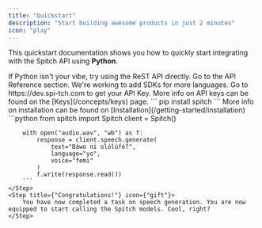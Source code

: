 ```yaml
---
title: "Quickstart"
description: "Start building awesome products in just 2 minutes"
icon: "play"
---
```


This quickstart documentation shows you how to quickly start integrating with the Spitch API using <b>Python</b>.

<Tip>
    If Python isn't your vibe, try using the ReST API directly. Go to the API Reference section.
    We're working to add SDKs for more languages.
</Tip>

<Steps>
    <Step title={"Get API Key"} icon={"key"}>
        Go to https://dev.spi-tch.com to get your API Key.
        More info on API keys can be found on the [Keys](/concepts/keys) page.
    </Step>
    <Step title={"Install the Python library"} icon={"terminal"}>
        ```
        pip install spitch
        ```
        More info on installation can be found on [Installation](/getting-started/installation)
    </Step>
    <Step title={"Sample Code (Python)"} icon={"terminal"}>
        ```python
        from spitch import Spitch
        client = Spitch()

        with open("audio.wav", "wb") as f:
            response = client.speech.generate(
                text="Báwo ni olólùfé?",
                language="yo",
                voice="femi"
            )
            f.write(response.read())
        ```
    </Step>
    <Step title={"Congratulations!"} icon={"gift"}>
        You have now completed a task on speech generation. You are now equipped to start calling the Spitch models. Cool, right?
    </Step>
</Steps>

